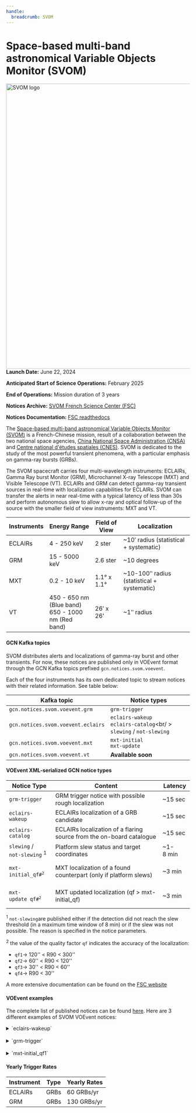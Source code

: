```yaml
---
handle:
  breadcrumb: SVOM
---
```



# Space-based multi-band astronomical Variable Objects Monitor (SVOM)

<img
  src={logo}
  align="right"
  width="818"
  height="780"
  alt="SVOM logo"
  className="grid-col-6 mobile-lg:grid-col-4 tablet:grid-col-2 desktop:grid-col-3 height-auto"
/>

**Launch Date:** June 22, 2024

**Anticipated Start of Science Operations:** February 2025

**End of Operations:** Mission duration of 3 years

**Notices Archive:** [SVOM French Science Center (FSC)](https://fsc.svom.org/alerts)

**Notices Documentation:** [FSC readthedocs](https://fsc.svom.org/readthedocs/svom/notices_and_circulars/index.html)

The [Space-based multi-band astronomical Variable Objects Monitor (SVOM)](https://www.svom.eu/en/the-svom-mission/) is a French-Chinese mission, result of a collaboration between the two national space agencies, [China National Space Administration (CNSA)](https://www.cnsa.gov.cn/english/index.html) and [Centre national d'études spatiales (CNES)](https://cnes.fr/en/projects/svom). SVOM is dedicated to the study of the most powerful transient phenomena, with a particular emphasis on gamma-ray bursts (GRBs).

The SVOM spacecraft carries four multi-wavelength instruments: ECLAIRs, Gamma Ray burst Monitor (GRM), Microchannel X-ray Telescope (MXT) and Visible Telescope (VT). ECLAIRs and GRM can detect gamma-ray transient sources in real-time with localization capabilities for ECLAIRs. SVOM can transfer the alerts in near real-time with a typical latency of less than 30s and perform autonomous slew to allow x-ray and optical follow-up of the source with the smaller field of view instruments: MXT and VT.

 <div className="overflow-table">

| Instruments | Energy Range                                           | Field of View | Localization                               |
| ----------- | ------------------------------------------------------ | ------------- | ------------------------------------------ |
| ECLAIRs     | 4 - 250 keV                                            | 2 ster        | ~10ʹ radius (statistical + systematic)     |
| GRM         | 15 - 5000 keV                                          | 2.6 ster      | ~10 degrees                                |
| MXT         | 0.2 - 10 keV                                           | 1.1° x 1.1°   | ~10-100ʺ radius (statistical + systematic) |
| VT          | 450 - 650 nm (Blue band) <br/>650 - 1000 nm (Red band) | 26ʹ x 26'     | ~1ʺ radius                                 |

 </div>

#### GCN Kafka topics

SVOM distributes alerts and localizations of gamma-ray burst and other transients. For now, these notices are published only in VOEvent format through the GCN Kafka topics prefixed `gcn.notices.svom.voevent`.

Each of the four instruments has its own dedicated topic to stream notices with their related information. See table below:

 <div className="overflow-table">

| Kafka topic                        | Notice types                                                            |
| ---------------------------------- | ----------------------------------------------------------------------- |
| `gcn.notices.svom.voevent.grm`     | `grm-trigger`                                                           |
| `gcn.notices.svom.voevent.eclairs` | `eclairs-wakeup` <br/>`eclairs-catalog`<br/ > `slewing` / `not-slewing` |
| `gcn.notices.svom.voevent.mxt`     | `mxt-initial` <br/>`mxt-update`                                         |
| `gcn.notices.svom.voevent.vt`      | <b>Available soon</b>                                                   |

 </div>

#### VOEvent XML-serialized GCN notice types

 <div className="overflow-table">

| Notice Type                                | Content                                                              | Latency       |
| ------------------------------------------ | -------------------------------------------------------------------- | ------------- |
| `grm-trigger`                              | GRM trigger notice with possible rough localization                  | ~15 sec       |
| `eclairs-wakeup`                           | ECLAIRs localization of a GRB candidate                              | ~15 sec       |
| `eclairs-catalog`                          | ECLAIRs localization of a flaring source from the on-board catalogue | ~15 sec       |
| `slewing` /<br/>`not-slewing` <sup>1</sup> | Platform slew status and target coordinates                          | ~1-8&nbsp;min |
| <pre>`mxt-initial_qf#`<sup>2</sup></pre>   | MXT localization of a found counterpart (only if platform slews)     | ~3 min        |
| <pre>`mxt-update_qf#`<sup>2</sup></pre>    | MXT updated localization (qf > mxt-initial_qf)                       | ~3 min        |

 </div>

<sup>1</sup> `not-slewing`are published either if the detection did not reach
the slew threshold (in a maximum time window of 8 min) or if the slew was not
possible. The reason is specified in the notice parameters.

<sup>2</sup> the value of the quality factor `qf` indicates the accuracy
of the localization:
 - `qf1`&#8594; 120'' < R90 < 300''<br/>
 - `qf2`&#8594; 60'' < R90 < 120''<br/>
 - `qf3`&#8594; 30'' < R90 < 60''<br/>
 - `qf4`&#8594; R90 < 30''<br/>

A more extensive documentation can be found on the [FSC website](https://fsc.svom.org)

#### VOEvent examples

The complete list of published notices can be found [here](https://fsc.svom.org/alerts). Here are 3 different examples of SVOM VOEvent notices:

<details>
    <summary>`eclairs-wakeup`</summary>
    ```xml
    <?xml version='1.0' encoding='UTF-8'?>
    <voe:VOEvent
      xmlns:xsi="http://www.w3.org/2001/XMLSchema-instance"
      xmlns:voe="http://www.ivoa.net/xml/VOEvent/v2.0"
      xsi:schemaLocation="http://www.ivoa.net/xml/VOEvent/v2.0 http://www.ivoa.net/xml/VOEvent/VOEvent-v2.0.xsd"
      version="2.0"
      role="observation"
      ivorn="ivo://org.svom/fsc#sbYYMMDDnn_eclairs-wakeup">
      <Who>
        <AuthorIVORN>ivo://org.svom/FSC</AuthorIVORN>
        <Author>
            <title>SVOM French Science Center</title>
            <shortName>FSC</shortName>
            <contactName>Timothe Roland</contactName>
            <contactEmail>svom-contact@cea.fr</contactEmail>
        </Author>
        <Date>2022-04-04T11:54:42</Date>
      </Who>
      <What>
        <Param name="Packet_Type"  value="202"/>
        <Param name="Pkt_Ser_Num"  value="1"/>
        <Param name="Instrument"   value="ECLAIRs"  ucd="instr"/>
        <Group name="Svom_Identifiers">
          <Param name="Notice_Level"  value="N1e"         ucd="meta.code.class"/>
          <Param name="Burst_Id"      value="sbYYMMDDnn"  ucd="meta.id"/>
        </Group>
        <Group name="Detection_Info">
          <Param name="SNR"                value="6.58"  unit="sigma"     ucd="stat.snr"/>
          <Param name="Time_Window_Start"  value="2022-04-04T11:54:30.2Z" ucd="time.start"/>
          <Param name="Time_Window_End"    value="2022-04-04T11:54:32.2Z" ucd="time.end"/>
          <Param name="Timescale"          value="2"     unit="s"         ucd="time.interval"/>
          <Param name="Lower_Energy_Bound" value="4"     unit="keV"       ucd="em.energy"/>
          <Param name="Upper_Energy_Bound" value="50"    unit="keV"       ucd="em.energy"/>
          <Param name="Trigger_Type"       value="count_rate"             ucd="instr.param"/>
        </Group>
        <Group name="Target_Info">
          <Param name="Galactic_Lon"  value="332.72"  unit="deg"  ucd="pos.galactic.lon"/>
          <Param name="Galactic_Lat"  value="-21.46"  unit="deg"  ucd="pos.galactic.lat"/>
          <Param name="Sun_Angle"     value="49.58"   unit="deg"  ucd="pos.angDistance"/>
          <Param name="Moon_Angle"    value="128.6"   unit="deg"  ucd="pos.angDistance"/>
        </Group>
        <Group name="Satellite_Info">
          <Param name="Slew_Status"          value="not_requested"       ucd="meta.code.status"/>
          <Param name="Sat_Attitude_Ra"      value="2.36"    unit="deg"  ucd="pos.eq.ra"/>
          <Param name="Sat_Attitude_Dec"     value="148.22"  unit="deg"  ucd="pos.eq.de"/>
          <Param name="Sat_Attitude_Roll"    value="63.22"   unit="deg"  ucd="pos.posAng"/>
          <Param name="Sat_Position_Lat"     value="39.97"   unit="deg"  ucd="pos.earth.lat"/>
          <Param name="Sat_Position_Lon"     value="116.39"  unit="deg"  ucd="pos.earth.lon"/>
          <Param name="Sat_Position_Height"  value="614"     unit="km"   ucd="pos.earth.altitude"/>
        </Group>
      </What>
      <WhereWhen>
        <ObsDataLocation>
          <ObservatoryLocation id="GEOLEO"/>
          <ObservationLocation>
            <AstroCoordSystem id="UTC-FK5-GEO"/>
            <AstroCoords coord_system_id="UTC-FK5-GEO">
              <Time unit="s">
                <TimeInstant>
                  <ISOTime>2022-04-04T11:54:30.2</ISOTime>
                </TimeInstant>
              </Time>
              <Position2D unit="deg">
                <Name1>RA</Name1>
                <Name2>Dec</Name2>
                <Value2>
                  <C1>50.4488</C1>
                  <C2>10.0041</C2>
                </Value2>
                <Error2Radius>0.2</Error2Radius>
              </Position2D>
            </AstroCoords>
          </ObservationLocation>
        </ObsDataLocation>
      </WhereWhen>
      <Why importance="0.7">
        <Inference probability="0.7">
          <Concept>process.variation.burst;em.gamma</Concept>
        </Inference>
      </Why>
      <How>
        <Description>N1e notice, data from ECLAIRs instrument</Description>
        <Reference uri="https://www.svom.eu/en/telescope-eclairs-en"/>
      </How>
    </voe:VOEvent>
    ```
</details>
<br/>

<details>
    <summary>`grm-trigger`</summary>
    ```xml
    <?xml version="1.0" encoding="UTF-8"?>
    <voe:VOEvent
      xmlns:voe="http://www.ivoa.net/xml/VOEvent/v2.0"
      xmlns:xsi="http://www.w3.org/2001/XMLSchema-instance"
      xsi:schemaLocation="http://www.ivoa.net/xml/VOEvent/v2.0 http://www.ivoa.net/xml/VOEvent/VOEvent-v2.0.xsd"
      version="2.0"
      role="observation"
      ivorn="ivo://org.svom/fsc#sb25020701_grm-trigger">
      <Who>
        <AuthorIVORN>ivo://org.svom/FSC</AuthorIVORN>
        <Date>2025-02-07T07:14:22</Date>
        <Author>
          <title>SVOM French Science Center</title>
          <shortName>FSC</shortName>
          <contactName>Timothe Roland</contactName>
          <contactEmail>svom-contact@cea.fr</contactEmail>
        </Author>
      </Who>
      <What>
        <Param name="Packet_Type"  value="201"  ucd="meta.id"/>
        <Param name="Pkt_Ser_Num"  value="1"    ucd="meta.id"/>
        <Param name="Instrument"   value="GRM"  ucd="instr"/>
        <Group name="Svom_Identifiers">
          <Param name="Notice_Level"  value="N1g"         ucd="meta.id"/>
          <Param name="Burst_Id"      value="sb25020701"  ucd="meta.id"/>
        </Group>
        <Group name="Detection_Info">
          <Param name="SNR"                value="9.20"   unit="sigma"      ucd="stat.snr"/>
          <Param name="Timescale"          value="4.0"    unit="s"          ucd="time.interval"/>
          <Param name="Time_Window_Start"  value="2025-02-07T07:14:06.000Z" ucd="time.start"/>
          <Param name="Time_Window_End"    value="2025-02-07T07:14:10.000Z" ucd="time.end"/>
          <Param name="Lower_Energy_Bound" value="14.23"  unit="keV"        ucd="em.energy"/>
          <Param name="Upper_Energy_Bound" value="31.31"  unit="keV"        ucd="em.energy"/>
          <Param name="Triggered_GRDs"     value="101"                      ucd="instr.param"/>
        </Group>
        <Group name="Satellite_Info">
          <Param name="Attitude_Ra"    value="148.96"  unit="deg"  ucd="instr.param"/>
          <Param name="Attitude_Dec"   value="-17.74"  unit="deg"  ucd="instr.param"/>
          <Param name="Attitude_Roll"  value="194.06"  unit="deg"  ucd="instr.param"/>
        </Group>
      </What>
      <WhereWhen>
        <ObsDataLocation>
          <ObservatoryLocation id="GEOLEO"/>
          <ObservationLocation>
            <AstroCoordSystem id="UTC-ICRS-GEO"/>
            <AstroCoords coord_system_id="UTC-ICRS-GEO">
              <Time unit="s">
                <TimeInstant>
                  <ISOTime>2025-02-07T07:14:06</ISOTime>
                </TimeInstant>
              </Time>
            </AstroCoords>
          </ObservationLocation>
        </ObsDataLocation>
      </WhereWhen>
      <Why importance="0.61">
        <Inference probability="0.61">
          <Concept>process.variation.burst;em.gamma</Concept>
        </Inference>
      </Why>
      <How>
        <Description>N1g notice, data from GRM</Description>
        <Reference uri="https://www.svom.eu/en/grm-gamma-ray-burst-monitor-en/"/>
      </How>
    </voe:VOEvent>
```

</details>
<br/>

<details>
    <summary>`mxt-initial_qf1`</summary>
    ```xml
    <?xml version="1.0" encoding="UTF-8"?>
    <voe:VOEvent
      xmlns:voe="http://www.ivoa.net/xml/VOEvent/v2.0"
      xmlns:xsi="http://www.w3.org/2001/XMLSchema-instance"
      xsi:schemaLocation="http://www.ivoa.net/xml/VOEvent/v2.0 http://www.ivoa.net/xml/VOEvent/VOEvent-v2.0.xsd"
      version="2.0"
      role="observation"
      ivorn="ivo://org.svom/fsc#sb25020504_mxt-initial_qf1">
      <Who>
        <AuthorIVORN>ivo://org.svom/FSC</AuthorIVORN>
        <Date>2025-02-05T21:41:59</Date>
        <Author>
          <title>SVOM French Science Center</title>
          <shortName>FSC</shortName>
          <contactName>Timothe Roland</contactName>
          <contactEmail>svom-contact@cea.fr</contactEmail>
        </Author>
      </Who>
      <What>
        <Param name="Packet_Type" value="209" ucd="meta.id"/>
        <Param name="Pkt_Ser_Num" value="1"   ucd="meta.id"/>
        <Param name="Instrument"  value="MXT" ucd="instr"/>
        <Group name="Svom_Identifiers">
          <Param name="Notice_Level"  value="N2m"        ucd="meta.id"/>
          <Param name="Burst_Id"      value="sb25020504" ucd="meta.id"/>
        </Group>
        <Group name="Detection_Info">
          <Param name="SNR"        value="92.00" unit="sigma"          ucd="stat.snr"/>
          <Param name="Mean_Flux"  value="0.43"  unit="erg.cm^-2.s^-1" ucd="phot.flux"/>
          <Param name="Flux_Error" value="0.66"  unit="erg.cm^-2.s^-1" ucd="phot.flux"/>
        </Group>
        <Group name="Target_Info">
          <Param name="Within_ECLAIRs_R90" value="False"                ucd="instr.param"/>
          <Param name="ECLAIRs_Angle"      value="2.46"   unit="arcmin" ucd="pos.angDistance"/>
          <Param name="Galactic_Lon"       value="186.88" unit="deg"    ucd="pos.galactic.lon"/>
          <Param name="Galactic_Lat"       value="22.52"  unit="deg"    ucd="pos.galactic.lat"/>
          <Param name="Moon_Angle"         value="55.52"  unit="deg"    ucd="pos.angDistance"/>
          <Param name="Sun_Angle"          value="151.19" unit="deg"    ucd="pos.angDistance"/>
        </Group>
        <Group name="Satellite_Info">
          <Param name="Use_VT_Attitude" value="True"              ucd="instr.param"/>
          <Param name="Attitude_Ra"     value="139.61" unit="deg" ucd="instr.param"/>
          <Param name="Attitude_Dec"    value="16.30"  unit="deg" ucd="instr.param"/>
          <Param name="Attitude_Roll"   value="344.09" unit="deg" ucd="instr.param"/>
        </Group>
      </What>
      <WhereWhen>
        <ObsDataLocation>
          <ObservatoryLocation id="GEOLEO"/>
          <ObservationLocation>
            <AstroCoordSystem id="UTC-ICRS-GEO"/>
            <AstroCoords coord_system_id="UTC-ICRS-GEO">
              <Time unit="s">
                <TimeInstant>
                  <ISOTime>2025-02-05T21:34:31.974000</ISOTime>
                </TimeInstant>
              </Time>
              <Position2D unit="deg">
                <Name1>RA</Name1>
                <Name2>Dec</Name2>
                <Value2>
                  <C1>113.4980</C1>
                  <C2>32.3892</C2>
                </Value2>
                <Error2Radius>0.0356</Error2Radius>
              </Position2D>
            </AstroCoords>
          </ObservationLocation>
        </ObsDataLocation>
      </WhereWhen>
      <Why importance="1.00">
        <Inference probability="1.00">
          <Concept>process.variation.burst;em.gamma</Concept>
        </Inference>
      </Why>
      <How>
        <Description>N2m notice, data from MXT</Description>
        <Reference uri="https://www.svom.eu/en/mxt-microchannel-x-ray-telescope-en/"/>
      </How>
      <Citations>
        <EventIVORN cite="followup">ivo://org.svom/fsc#sb25020504_eclairs-refined</EventIVORN>
        <EventIVORN cite="followup">ivo://org.svom/fsc#sb25020504_slewing</EventIVORN>
      </Citations>
    </voe:VOEvent>
    ```
</details>

#### Yearly Trigger Rates

 <div className="overflow-table">

| Instrument | Type | Yearly Rates |
| ---------- | ---- | ------------ |
| ECLAIRs    | GRBs | 60 GRBs/yr   |
| GRM        | GRBs | 130 GRBs/yr  |

 </div>
